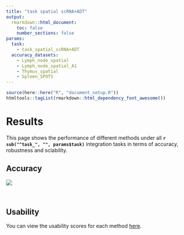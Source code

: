 ```yaml
---
title: "task spatial scRNA+ADT"
output:
  rmarkdown::html_document:
    toc: false
    number_sections: false
params:
  task:
    - task_spatial_scRNA+ADT
  accuracy_datasets:
    - Lymph_node_spatial
    - Lymph_node_spatial_A1
    - Thymus_spatial
    - Spleen_SPOTS
---
```


```r
source(here::here("R", "document_setup.R"))
htmltools::tagList(rmarkdown::html_dependency_font_awesome())
```

# Results

This page shows the performance of different methods under all **`r sub("^task_", "", params$task)`** integration tasks in terms of accuracy, robustness and sclability.

## Accuracy

<a data-fancybox href="figures/spatial_scRNA_ADT/spatial_RNA_ADT_metric_summary_heatmap.jpg">
  <img src="figures/spatial_scRNA_ADT/spatial_RNA_ADT_metric_summary_heatmap.jpg">
</a>

<br/>

## Usability

You can view the usability scores for each method [here](usability.html).
